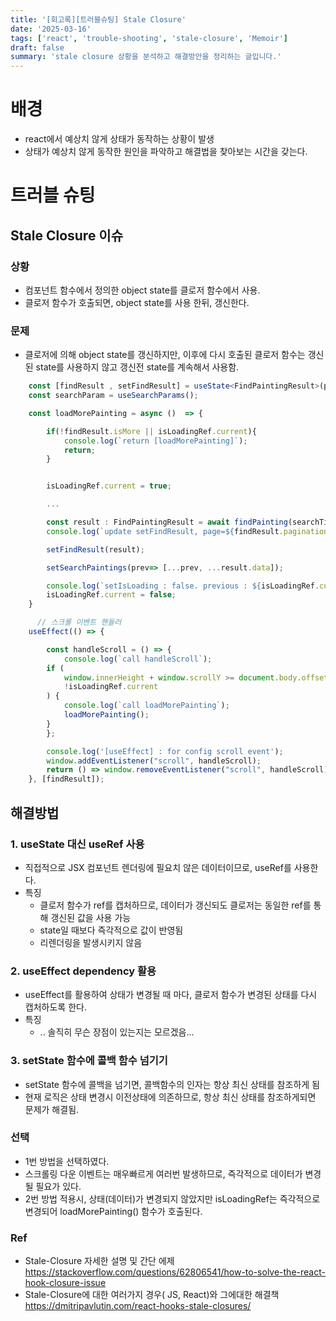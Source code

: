 ```yaml
---
title: '[회고록][트러블슈팅] Stale Closure'
date: '2025-03-16'
tags: ['react', 'trouble-shooting', 'stale-closure', 'Memoir']
draft: false
summary: 'stale closure 상황을 분석하고 해결방안을 정리하는 글입니다.'
---
```


# 배경

- react에서 예상치 않게 상태가 동작하는 상황이 발생
- 상태가 예상치 않게 동작한 원인을 파악하고 해결법을 찾아보는 시간을 갖는다.

# 트러블 슈팅

## Stale Closure 이슈

### 상황

- 컴포넌트 함수에서 정의한 object state를 클로저 함수에서 사용.
- 클로저 함수가 호출되면, object state를 사용 한뒤, 갱신한다.

### 문제

- 클로저에 의해 object state를 갱신하지만, 이후에 다시 호출된 클로저 함수는 갱신된 state를 사용하지 않고 갱신전 state를 계속해서 사용함.

```typescript
    const [findResult , setFindResult] = useState<FindPaintingResult>(props.findResult);
    const searchParam = useSearchParams();

    const loadMorePainting = async ()  => {

        if(!findResult.isMore || isLoadingRef.current){
            console.log(`return [loadMorePainting]`);
            return;
        }


        isLoadingRef.current = true;

        ...

        const result : FindPaintingResult = await findPainting(searchTitle,searchArtist,searchTags,searchStyles,findResult.pagination+1);
        console.log(`update setFindResult, page=${findResult.pagination}, update to ${result.pagination}`);

        setFindResult(result);

        setSearchPaintings(prev=> [...prev, ...result.data]);

        console.log(`setIsLoading : false. previous : ${isLoadingRef.current}`);
        isLoadingRef.current = false;
    }

      // 스크롤 이벤트 핸들러
    useEffect(() => {

        const handleScroll = () => {
            console.log(`call handleScroll`);
        if (
            window.innerHeight + window.scrollY >= document.body.offsetHeight - 500 &&
            !isLoadingRef.current
        ) {
            console.log(`call loadMorePainting`);
            loadMorePainting();
        }
        };

        console.log('[useEffect] : for config scroll event');
        window.addEventListener("scroll", handleScroll);
        return () => window.removeEventListener("scroll", handleScroll);
    }, [findResult]);
```

## 해결방법

### 1. useState 대신 useRef 사용

- 직접적으로 JSX 컴포넌트 렌더링에 필요치 않은 데이터이므로, useRef를 사용한다.
- 특징
  - 클로저 함수가 ref를 캡처하므로, 데이터가 갱신되도 클로저는 동일한 ref를 통해 갱신된 값을 사용 가능
  - state일 때보다 즉각적으로 값이 반영됨
  - 리렌더링을 발생시키지 않음

### 2. useEffect dependency 활용

- useEffect를 활용하여 상태가 변경될 때 마다, 클로저 함수가 변경된 상태를 다시 캡처하도록 한다.
- 특징
  - .. 솔직히 무슨 장점이 있는지는 모르겠음...

### 3. setState 함수에 콜백 함수 넘기기

- setState 함수에 콜백을 넘기면, 콜백함수의 인자는 항상 최신 상태를 참조하게 됨
- 현재 로직은 상태 변경시 이전상태에 의존하므로, 항상 최신 상태를 참조하게되면 문제가 해결됨.

### 선택

- 1번 방법을 선택하였다.
- 스크롤링 다운 이벤트는 매우빠르게 여러번 발생하므로, 즉각적으로 데이터가 변경될 필요가 있다.
- 2번 방법 적용시, 상태(데이터)가 변경되지 않았지만 isLoadingRef는 즉각적으로 변경되어 loadMorePainting() 함수가 호출된다.

### Ref

- Stale-Closure 자세한 설명 및 간단 에제
  https://stackoverflow.com/questions/62806541/how-to-solve-the-react-hook-closure-issue
- Stale-Closure에 대한 여러가지 경우( JS, React)와 그에대한 해결책
  https://dmitripavlutin.com/react-hooks-stale-closures/
